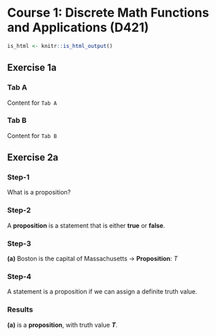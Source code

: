# Course 1: Discrete Math Functions and Applications (D421)

```r
is_html <- knitr::is_html_output()
```


::: {.panel-tabset}
## Exercise 1a {.active}

### Tab A

Content for `Tab A`

### Tab B

Content for `Tab B`

:::

## Exercise 2a {.tabset .tabset-fade}

### Step-1
What is a proposition?

### Step-2
A **proposition** is a statement that is either **true** or **false**.

### Step-3
**(a)** Boston is the capital of Massachusetts → **Proposition**: $T$

### Step-4
A statement is a proposition if we can assign a definite truth value.

### Results
**(a)** is a **proposition**, with truth value **$T$**.
